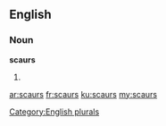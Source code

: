 ==English==

===Noun===
'''scaurs'''

# {{plural of|scaur}}

[[Category:English plurals]]

[[ar:scaurs]]
[[fr:scaurs]]
[[ku:scaurs]]
[[my:scaurs]]